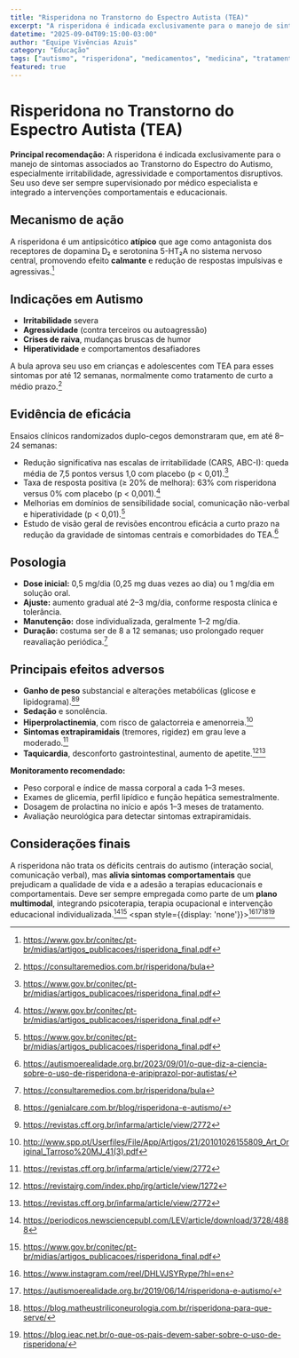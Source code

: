 ```yaml
---
title: "Risperidona no Transtorno do Espectro Autista (TEA)"
excerpt: "A risperidona é indicada exclusivamente para o manejo de sintomas associados ao Transtorno do Espectro do Autismo, especialmente irritabilidade, agressividade e comportamentos disruptivos. Seu uso deve ser sempre supervisionado por médico especialista e integrado a intervenções comportamentais e educacionais."
datetime: "2025-09-04T09:15:00-03:00"
author: "Equipe Vivências Azuis"
category: "Educação"
tags: ["autismo", "risperidona", "medicamentos", "medicina", "tratamento", "comportamento", "saúde", "psiquiatria"]
featured: true
---
```


# Risperidona no Transtorno do Espectro Autista (TEA)

**Principal recomendação:** A risperidona é indicada exclusivamente para o manejo de sintomas associados ao Transtorno do Espectro do Autismo, especialmente irritabilidade, agressividade e comportamentos disruptivos. Seu uso deve ser sempre supervisionado por médico especialista e integrado a intervenções comportamentais e educacionais.

## Mecanismo de ação

A risperidona é um antipsicótico **atípico** que age como antagonista dos receptores de dopamina D₂ e serotonina 5-HT₂A no sistema nervoso central, promovendo efeito **calmante** e redução de respostas impulsivas e agressivas.[^1]

## Indicações em Autismo

- **Irritabilidade** severa
- **Agressividade** (contra terceiros ou autoagressão)
- **Crises de raiva**, mudanças bruscas de humor
- **Hiperatividade** e comportamentos desafiadores

A bula aprova seu uso em crianças e adolescentes com TEA para esses sintomas por até 12 semanas, normalmente como tratamento de curto a médio prazo.[^2]

## Evidência de eficácia

Ensaios clínicos randomizados duplo-cegos demonstraram que, em até 8–24 semanas:

- Redução significativa nas escalas de irritabilidade (CARS, ABC-I): queda média de 7,5 pontos versus 1,0 com placebo (p < 0,01).[^1]
- Taxa de resposta positiva (≥ 20% de melhora): 63% com risperidona versus 0% com placebo (p < 0,001).[^1]
- Melhorias em domínios de sensibilidade social, comunicação não-verbal e hiperatividade (p < 0,01).[^1]
- Estudo de visão geral de revisões encontrou eficácia a curto prazo na redução da gravidade de sintomas centrais e comorbidades do TEA.[^3]


## Posologia

- **Dose inicial:** 0,5 mg/dia (0,25 mg duas vezes ao dia) ou 1 mg/dia em solução oral.
- **Ajuste:** aumento gradual até 2–3 mg/dia, conforme resposta clínica e tolerância.
- **Manutenção:** dose individualizada, geralmente 1–2 mg/dia.
- **Duração:** costuma ser de 8 a 12 semanas; uso prolongado requer reavaliação periódica.[^2]


## Principais efeitos adversos

- **Ganho de peso** substancial e alterações metabólicas (glicose e lipidograma).[^4][^5]
- **Sedação** e sonolência.
- **Hiperprolactinemia**, com risco de galactorreia e amenorreia.[^6]
- **Sintomas extrapiramidais** (tremores, rigidez) em grau leve a moderado.[^5]
- **Taquicardia**, desconforto gastrointestinal, aumento de apetite.[^7][^5]

**Monitoramento recomendado:**

- Peso corporal e índice de massa corporal a cada 1–3 meses.
- Exames de glicemia, perfil lipídico e função hepática semestralmente.
- Dosagem de prolactina no início e após 1–3 meses de tratamento.
- Avaliação neurológica para detectar sintomas extrapiramidais.


## Considerações finais

A risperidona não trata os déficits centrais do autismo (interação social, comunicação verbal), mas **alivia sintomas comportamentais** que prejudicam a qualidade de vida e a adesão a terapias educacionais e comportamentais. Deve ser sempre empregada como parte de um **plano multimodal**, integrando psicoterapia, terapia ocupacional e intervenção educacional individualizada.[^8][^1]
<span style={{display: 'none'}}>[^10][^11][^12][^9]</span>


[^1]: https://www.gov.br/conitec/pt-br/midias/artigos_publicacoes/risperidona_final.pdf

[^2]: https://consultaremedios.com.br/risperidona/bula

[^3]: https://autismoerealidade.org.br/2023/09/01/o-que-diz-a-ciencia-sobre-o-uso-de-risperidona-e-aripiprazol-por-autistas/

[^4]: https://genialcare.com.br/blog/risperidona-e-autismo/

[^5]: https://revistas.cff.org.br/infarma/article/view/2772

[^6]: http://www.spp.pt/Userfiles/File/App/Artigos/21/20101026155809_Art_Original_Tarroso%20MJ_41(3).pdf

[^7]: https://revistajrg.com/index.php/jrg/article/view/1272

[^8]: https://periodicos.newsciencepubl.com/LEV/article/download/3728/4888

[^9]: https://blog.ieac.net.br/o-que-os-pais-devem-saber-sobre-o-uso-de-risperidona/

[^10]: https://www.instagram.com/reel/DHLVJSYRype/?hl=en

[^11]: https://autismoerealidade.org.br/2019/06/14/risperidona-e-autismo/

[^12]: https://blog.matheustriliconeurologia.com.br/risperidona-para-que-serve/

